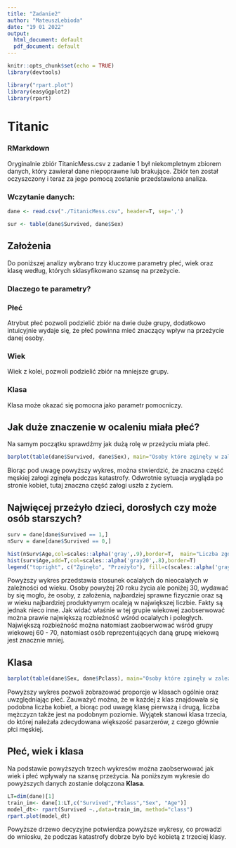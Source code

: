 ---
title: "Zadanie2"
author: "MateuszLebioda"
date: "19 01 2022"
output:
  html_document: default
  pdf_document: default
---

```{r setup, include=FALSE}
knitr::opts_chunk$set(echo = TRUE)
library(devtools)

library("rpart.plot")
library(easyGgplot2)
library(rpart)
```

# Titanic
### RMarkdown

Oryginalnie zbiór TitanicMess.csv z zadanie 1 był niekompletnym zbiorem danych, który zawierał dane niepoprawne lub brakujące. Zbiór ten został oczyszczony i teraz za jego pomocą zostanie przedstawiona analiza.

### Wczytanie danych:

```{r}
dane <- read.csv("./TitanicMess.csv", header=T, sep=',')
```

```{r, echo=FALSE}
sur <- table(dane$Survived, dane$Sex)

```

## Założenia

Do poniższej analizy wybrano trzy kluczowe parametry płeć, wiek oraz klasę według, których sklasyfikowano szansę na przeżycie. 

### Dlaczego te parametry?

### **Płeć**
Atrybut płeć pozwoli podzielić zbiór na dwie duże grupy, dodatkowo intuicyjnie wydaje się, że płeć powinna mieć znaczący wpływ na przeżycie danej osoby.


### **Wiek**
Wiek z kolei, pozwoli podzielić zbiór na mniejsze grupy.

### **Klasa**
Klasa może okazać się pomocna jako parametr pomocniczy. 

## Jak duże znaczenie w ocaleniu miała płeć?

Na samym początku sprawdźmy jak dużą rolę w przeżyciu miała płeć.

```{r, echo=FALSE}
barplot(table(dane$Survived, dane$Sex), main="Osoby które zginęły w zależności od płci", legend = c("Zginęło","Przeżyło"), names=c("Kobiety","Mężczyźni"))
```

Biorąc pod uwagę powyższy wykres, można stwierdzić, że znaczna część męskiej załogi zginęła podczas katastrofy. Odwrotnie sytuacja wygląda po stronie kobiet, tutaj znaczna część załogi uszła z życiem.

## Najwięcej przeżyło dzieci, dorosłych czy może osób starszych?

```{r, echo=FALSE}
surv = dane[dane$Survived == 1,]
nSurv = dane[dane$Survived == 0,]

hist(nSurv$Age,col=scales::alpha('gray',.9),border=T,  main="Liczba zgonów w zależności od wieku", xlab="Wiek", ylab="")
hist(surv$Age,add=T,col=scales::alpha('gray20',.8),border=T)
legend("topright", c("Zginęło", "Przeżyło"), fill=c(scales::alpha('gray',.9), scales::alpha('gray20',.8)))
```

Powyższy wykres przedstawia stosunek ocalałych do nieocalałych w zależności od wieku. Osoby powyżej 20 roku życia ale poniżej 30, wydawać by się mogło, że osoby, z założenia, najbardziej sprawne fizycznie oraz są w wieku najbardziej produktywnym ocaleją w największej liczbie. Fakty są jednak nieco inne. Jak widać właśnie w tej grupie wiekowej zaobserwować można prawie największą rozbieżność wśród ocalałych i poległych. Największą rozbieżność można natomiast zaobserwować wśród grupy wiekowej 60 - 70, natomiast osób reprezentujących daną grupę wiekową jest znacznie mniej.


## Klasa


```{r pressure, echo=FALSE}
barplot(table(dane$Sex, dane$Pclass), main="Osoby które zginęły w zależności od płci", legend = c("Mężczyźni","Kobiety"), names=c("Pierwsza","Druga","Trzecia"))
```

Powyższy wykres pozwoli zobrazować proporcje w klasach ogólnie oraz uwzględniając płeć. Zauważyć można, że w każdej z klas znajdowała się podobna liczba kobiet, a biorąc pod uwagę klasę pierwszą i drugą, liczba mężczyzn także jest na podobnym poziomie. Wyjątek stanowi klasa trzecia, do której należała zdecydowana większość pasarzerów, z czego głównie płci męskiej.

## Płeć, wiek i klasa

Na podstawie powyższych trzech wykresów można zaobserwować jak wiek i płeć wpływały na szansę przeżycia. Na poniższym wykresie do powyższych danych zostanie dołączona **Klasa**. 

```{r, echo=FALSE}
LT=dim(dane)[1]
train_im<- dane[1:LT,c("Survived","Pclass","Sex", "Age")]
model_dt<- rpart(Survived ~.,data=train_im, method="class")
rpart.plot(model_dt)
```

Powyższe drzewo decyzyjne potwierdza powyższe wykresy, co prowadzi do wniosku, że podczas katastrofy dobrze było być kobietą z trzeciej klasy. 
